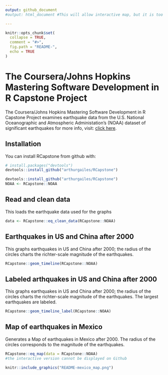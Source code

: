 ```yaml
---
output: github_document
#output: html_document #This will allow interactive map, but it is too big, and html doesn't work on github.

---
```


<!-- README.md is generated from README.Rmd. Please edit that file -->

```r
knitr::opts_chunk$set(
  collapse = TRUE,
  comment = "#>",
  fig.path = "README-",
  echo = TRUE
)
```

# The Coursera/Johns Hopkins Mastering Software Development in R Capstone Project

The Coursera/Johns Hopkins Mastering Software Development in R Capstone Project examines earthquake data from  the U.S. National Oceanographic and Atmospheric Administation's (NOAA) dataset of significant earthquakes for more info, visit: [click here](https://www.ngdc.noaa.gov/nndc/struts/form?t=101650&s=1&d=1).

## Installation

You can install RCapstone from github with:

```r
# install.packages("devtools")
devtools::install_github("arthurgailes/RCapstone")
```

```r
devtools::install_github("arthurgailes/RCapstone")
NOAA <- RCapstone::NOAA
```


## Read and clean data

This loads the earthquake data used for the graphs

```r
data <- RCapstone::eq_clean_data(RCapstone::NOAA)
```

## Earthquakes in US and China after 2000

This graphs earthquakes in US and China after 2000; the radius of the circles charts the richter-scale magnitude of the earthquakes.

```r
RCapstone::geom_timeline(RCapstone::NOAA)
```

## Labeled arthquakes in US and China after 2000

This graphs earthquakes in US and China after 2000; the radius of the circles
charts the richter-scale magnitude of the earthquakes. The largest earthquakes are labeled.

```r
RCapstone::geom_timeline_label(RCapstone::NOAA)
```

## Map of earthquakes in Mexico

Generates a Map of earthquakes in Mexico after 2000. The radius of the circles corresponds to the magnitude of the earthquakes.

```r
RCapstone::eq_map(data = RCapstone::NOAA)
#the interactive version cannot be displayed on Github
```


```r
knitr::include_graphics("README-mexico_map.png")
```